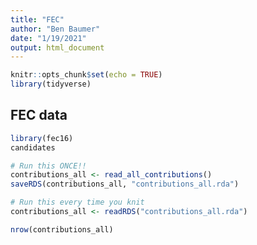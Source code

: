 ```yaml
---
title: "FEC"
author: "Ben Baumer"
date: "1/19/2021"
output: html_document
---
```


```r
knitr::opts_chunk$set(echo = TRUE)
library(tidyverse)
```

## FEC data

```r
library(fec16)
candidates
```

```r
# Run this ONCE!!
contributions_all <- read_all_contributions()
saveRDS(contributions_all, "contributions_all.rda")
```

```r
# Run this every time you knit
contributions_all <- readRDS("contributions_all.rda")
```

```r
nrow(contributions_all)
```


